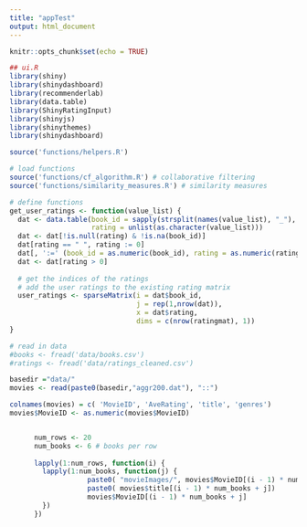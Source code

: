 ```yaml
---
title: "appTest"
output: html_document
---
```


```r
knitr::opts_chunk$set(echo = TRUE)
```


```r
## ui.R
library(shiny)
library(shinydashboard)
library(recommenderlab)
library(data.table)
library(ShinyRatingInput)
library(shinyjs)
library(shinythemes)
library(shinydashboard)

```

```r

source('functions/helpers.R')

# load functions
source('functions/cf_algorithm.R') # collaborative filtering
source('functions/similarity_measures.R') # similarity measures

# define functions
get_user_ratings <- function(value_list) {
  dat <- data.table(book_id = sapply(strsplit(names(value_list), "_"), function(x) ifelse(length(x) > 1, x[[2]], NA)),
                    rating = unlist(as.character(value_list)))
  dat <- dat[!is.null(rating) & !is.na(book_id)]
  dat[rating == " ", rating := 0]
  dat[, ':=' (book_id = as.numeric(book_id), rating = as.numeric(rating))]
  dat <- dat[rating > 0]
  
  # get the indices of the ratings
  # add the user ratings to the existing rating matrix
  user_ratings <- sparseMatrix(i = dat$book_id, 
                               j = rep(1,nrow(dat)), 
                               x = dat$rating, 
                               dims = c(nrow(ratingmat), 1))
}

# read in data
#books <- fread('data/books.csv')
#ratings <- fread('data/ratings_cleaned.csv')

basedir ="data/"
movies <- read(paste0(basedir,"aggr200.dat"), "::")

colnames(movies) = c( 'MovieID', 'AveRating', 'title', 'genres')
movies$MovieID <- as.numeric(movies$MovieID)


      num_rows <- 20
      num_books <- 6 # books per row
      
      lapply(1:num_rows, function(i) {
        lapply(1:num_books, function(j) {
                   paste0( "movieImages/", movies$MovieID[(i - 1) * num_books + j],  ".jpg")
                   paste0( movies$title[(i - 1) * num_books + j]) 
                   movies$MovieID[(i - 1) * num_books + j]
        })
      })


```
